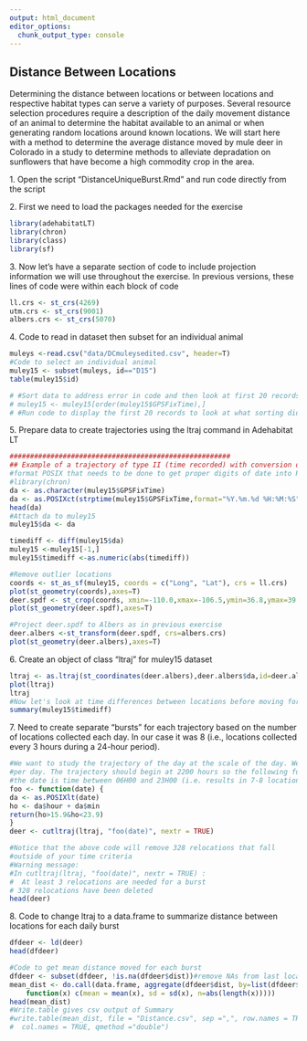 ```yaml
---
output: html_document
editor_options: 
  chunk_output_type: console
---
```


## Distance Between Locations

Determining the distance between locations or between locations and respective habitat types can serve a variety of purposes. Several resource selection procedures require a description of the daily movement distance of an animal to determine the habitat available to an animal or when generating random locations around known locations. We will start here with a method to determine the average distance moved by mule deer in Colorado in a study to determine methods to alleviate depradation on sunflowers that have become a high commodity crop in the area.

1\. Open the script "DistanceUniqueBurst.Rmd" and run code directly from the script

2\. First we need to load the packages needed for the exercise

```r
library(adehabitatLT)
library(chron)
library(class)
library(sf)
```

3\. Now let's have a separate section of code to include projection information we will use throughout the exercise. In previous versions, these lines of code were within each block of code

```r
ll.crs <- st_crs(4269)
utm.crs <- st_crs(9001)
albers.crs <- st_crs(5070)
```

4\. Code to read in dataset then subset for an individual animal

```r
muleys <-read.csv("data/DCmuleysedited.csv", header=T)
#Code to select an individual animal
muley15 <- subset(muleys, id=="D15")
table(muley15$id)

# #Sort data to address error in code and then look at first 20 records of data to confirm
# muley15 <- muley15[order(muley15$GPSFixTime),]
# #Run code to display the first 20 records to look at what sorting did to data

```

5\. Prepare data to create trajectories using the ltraj command in Adehabitat LT

```r
######################################################
## Example of a trajectory of type II (time recorded) with conversion of the date to the 
#format POSIX that needs to be done to get proper digits of date into R then POSIXct uses
#library(chron)
da <- as.character(muley15$GPSFixTime)
da <- as.POSIXct(strptime(muley15$GPSFixTime,format="%Y.%m.%d %H:%M:%S"))
head(da)
#Attach da to muley15
muley15$da <- da

timediff <- diff(muley15$da)
muley15 <-muley15[-1,]
muley15$timediff <-as.numeric(abs(timediff)) 

#Remove outlier locations
coords <- st_as_sf(muley15, coords = c("Long", "Lat"), crs = ll.crs)
plot(st_geometry(coords),axes=T)
deer.spdf <- st_crop(coords, xmin=-110.0,xmax=-106.5,ymin=36.8,ymax=39.0)#Visually identified based on previous plot
plot(st_geometry(deer.spdf),axes=T)

#Project deer.spdf to Albers as in previous exercise
deer.albers <-st_transform(deer.spdf, crs=albers.crs)
plot(st_geometry(deer.albers),axes=T)
```

6\. Create an object of class "ltraj" for muley15 dataset

```r
ltraj <- as.ltraj(st_coordinates(deer.albers),deer.albers$da,id=deer.albers$id)
plot(ltraj)
ltraj
#Now let's look at time differences between locations before moving forward
summary(muley15$timediff)

```

7\. Need to create separate "bursts" for each trajectory based on the number of locations collected each day. In our case it was 8 (i.e., locations collected every 3 hours during a 24-hour period).

```r
#We want to study the trajectory of the day at the scale of the day. We define one trajectory 
#per day. The trajectory should begin at 2200 hours so the following function returns TRUE if
#the date is time between 06H00 and 23H00 (i.e. results in 7-8 locations/day bursts)
foo <- function(date) {
da <- as.POSIXlt(date)
ho <- da$hour + da$min
return(ho>15.9&ho<23.9)
}
deer <- cutltraj(ltraj, "foo(date)", nextr = TRUE)

#Notice that the above code will remove 328 relocations that fall
#outside of your time criteria
#Warning message:
#In cutltraj(ltraj, "foo(date)", nextr = TRUE) :
#  At least 3 relocations are needed for a burst
# 328 relocations have been deleted
head(deer)
```

8\. Code to change ltraj to a data.frame to summarize distance between locations for each daily burst

```r
dfdeer <- ld(deer)
head(dfdeer)

#Code to get mean distance moved for each burst
dfdeer <- subset(dfdeer, !is.na(dfdeer$dist))#remove NAs from last location of a burst
mean_dist <- do.call(data.frame, aggregate(dfdeer$dist, by=list(dfdeer$burst), 
    function(x) c(mean = mean(x), sd = sd(x), n=abs(length(x)))))
head(mean_dist)
#Write.table gives csv output of Summary 
#write.table(mean_dist, file = "Distance.csv", sep =",", row.names = TRUE, 
#  col.names = TRUE, qmethod ="double")
```
